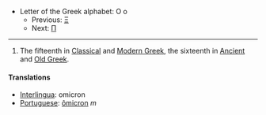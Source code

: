 *Letter of the Greek alphabet: &#927; &#959;
**Previous: [[xi|&#926;]]
**Next: [[pi|&#928;]]

----

#The fifteenth in [[Classical Greek|Classical]] and [[Modern Greek]], the sixteenth in [[Ancient Greek|Ancient]] and [[Old Greek]].

==== Translations ====
*[[Interlingua]]: omicron
*[[Portuguese]]: [[ômicron]] ''m''